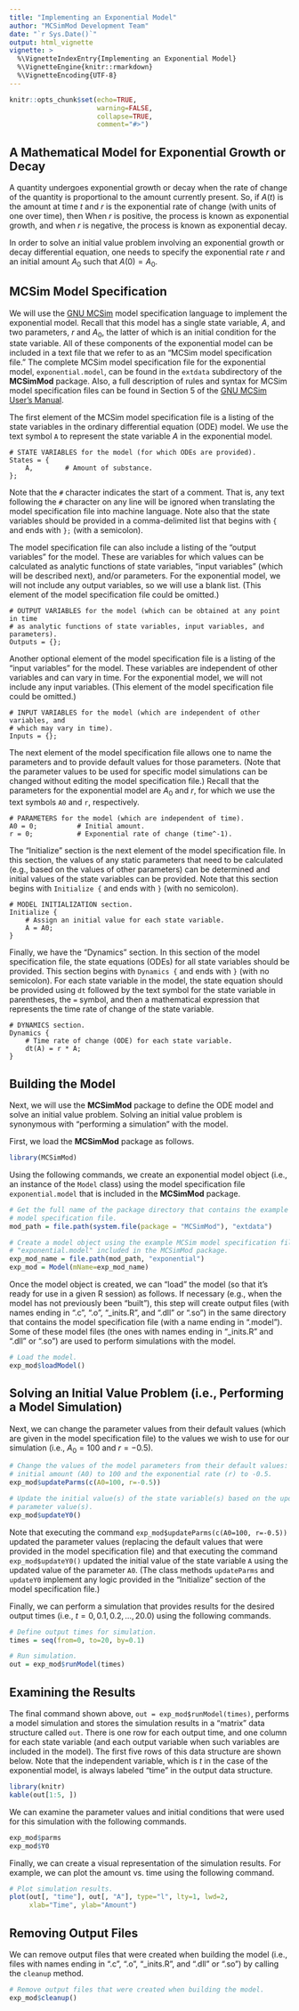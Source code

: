 ```yaml
---
title: "Implementing an Exponential Model"
author: "MCSimMod Development Team"
date: "`r Sys.Date()`"
output: html_vignette
vignette: >
  %\VignetteIndexEntry{Implementing an Exponential Model}
  %\VignetteEngine{knitr::rmarkdown}
  %\VignetteEncoding{UTF-8}
---
```


```r
knitr::opts_chunk$set(echo=TRUE,
                      warning=FALSE,
                      collapse=TRUE,
                      comment="#>")
```

## A Mathematical Model for Exponential Growth or Decay

A quantity undergoes exponential growth or decay when the rate of change of the quantity is proportional to the amount currently present. So, if $A(t)$ is the amount at time $t$ and $r$ is the exponential rate of change (with units of one over time), then
\begin{equation}
  \frac{\textrm{d}}{\textrm{d}t}A(t) = r \cdot A(t).
\end{equation}
When $r$ is positive, the process is known as exponential growth, and when $r$ is negative, the process is known as exponential decay.

In order to solve an initial value problem involving an exponential growth or decay differential equation, one needs to specify the exponential rate $r$ and an initial amount $A_0$ such that $A(0) = A_0$.

## MCSim Model Specification

We will use the [GNU MCSim](https://www.gnu.org/software/mcsim/) model specification language to implement the exponential model. Recall that this model has a single state variable, $A$, and two parameters, $r$ and $A_0$, the latter of which is an initial condition for the state variable. All of these components of the exponential model can be included in a text file that we refer to as an "MCSim model specification file." The complete MCSim model specification file for the exponential model, `exponential.model`, can be found in the `extdata` subdirectory of the **MCSimMod** package. Also, a full description of rules and syntax for MCSim model specification files can be found in Section 5 of the [GNU MCSim User's Manual](https://www.gnu.org/software/mcsim/mcsim.html).

The first element of the MCSim model specification file is a listing of the state variables in the ordinary differential equation (ODE) model. We use the text symbol `A` to represent the state variable $A$ in the exponential model.
```verbatim
# STATE VARIABLES for the model (for which ODEs are provided).
States = {
    A,        # Amount of substance.
};
```
Note that the `#` character indicates the start of a comment. That is, any text following the `#` character on any line will be ignored when translating the model specification file into machine language. Note also that the state variables should be provided in a comma-delimited list that begins with `{` and ends with `};` (with a semicolon).

The model specification file can also include a listing of the "output variables" for the model. These are variables for which values can be calculated as analytic functions of state variables, "input variables" (which will be described next), and/or parameters. For the exponential model, we will not include any output variables, so we will use a blank list. (This element of the model specification file could be omitted.)
```verbatim
# OUTPUT VARIABLES for the model (which can be obtained at any point in time
# as analytic functions of state variables, input variables, and parameters).
Outputs = {};
```

Another optional element of the model specification file is a listing of the "input variables" for the model. These variables are independent of other variables and can vary in time. For the exponential model, we will not include any input variables. (This element of the model specification file could be omitted.)
```verbatim
# INPUT VARIABLES for the model (which are independent of other variables, and
# which may vary in time).
Inputs = {};
```

The next element of the model specification file allows one to name the parameters and to provide default values for those parameters. (Note that the parameter values to be used for specific model simulations can be changed without editing the model specification file.) Recall that the parameters for the exponential model are $A_0$ and $r$, for which we use the text symbols `A0` and `r`, respectively.
```verbatim
# PARAMETERS for the model (which are independent of time).
A0 = 0;          # Initial amount.
r = 0;           # Exponential rate of change (time^-1).
```

The "Initialize" section is the next element of the model specification file. In this section, the values of any static parameters that need to be calculated (e.g., based on the values of other parameters) can be determined and initial values of the state variables can be provided. Note that this section begins with `Initialize {` and ends with `}` (with no semicolon).
```verbatim
# MODEL INITIALIZATION section.
Initialize {
    # Assign an initial value for each state variable.
    A = A0;
}
```

Finally, we have the "Dynamics" section. In this section of the model specification file, the state equations (ODEs) for all state variables should be provided. This section begins with `Dynamics {` and ends with `}` (with no semicolon). For each state variable in the model, the state equation should be provided using `dt` followed by the text symbol for the state variable in parentheses, the `=` symbol, and then a mathematical expression that represents the time rate of change of the state variable.
```verbatim
# DYNAMICS section.
Dynamics {
    # Time rate of change (ODE) for each state variable.
    dt(A) = r * A;
}
```

## Building the Model

Next, we will use the **MCSimMod** package to define the ODE model and solve an initial value problem. Solving an initial value problem is synonymous with "performing a simulation" with the model.

First, we load the **MCSimMod** package as follows.
```r
library(MCSimMod)
```

Using the following commands, we create an exponential model object (i.e., an instance of the `Model` class) using the model specification file `exponential.model` that is included in the **MCSimMod** package.
```r
# Get the full name of the package directory that contains the example MCSim
# model specification file.
mod_path = file.path(system.file(package = "MCSimMod"), "extdata")

# Create a model object using the example MCSim model specification file 
# "exponential.model" included in the MCSimMod package.
exp_mod_name = file.path(mod_path, "exponential")
exp_mod = Model(mName=exp_mod_name)
```

Once the model object is created, we can "load" the model (so that it's ready for use in a given R session) as follows. If necessary (e.g., when the model has not previously been "built"), this step will create output files (with names ending in ".c", ".o", "_inits.R", and ".dll" or ".so") in the same directory that contains the model specification file (with a name ending in ".model"). Some of these model files (the ones with names ending in "_inits.R" and ".dll" or ".so") are used to perform simulations with the model.
```r
# Load the model.
exp_mod$loadModel()
```

## Solving an Initial Value Problem (i.e., Performing a Model Simulation)

Next, we can change the parameter values from their default values (which are given in the model specification file) to the values we wish to use for our simulation (i.e., $A_0 = 100$ and $r = -0.5$). 
```r
# Change the values of the model parameters from their default values: set the 
# initial amount (A0) to 100 and the exponential rate (r) to -0.5.
exp_mod$updateParms(c(A0=100, r=-0.5))

# Update the initial value(s) of the state variable(s) based on the updated
# parameter value(s).
exp_mod$updateY0()
```

Note that executing the command `exp_mod$updateParms(c(A0=100, r=-0.5))` updated the parameter values (replacing the default values that were provided in the model specification file) and that executing the command `exp_mod$updateY0()` updated the initial value of the state variable `A` using the updated value of the parameter `A0`. (The class methods `updateParms` and `updateY0` implement any logic provided in the "Initialize" section of the model specification file.)

Finally, we can perform a simulation that provides results for the desired output times (i.e., $t = 0, 0.1, 0.2, \ldots, 20.0$) using the following commands.
```r
# Define output times for simulation.
times = seq(from=0, to=20, by=0.1)

# Run simulation.
out = exp_mod$runModel(times)
```

## Examining the Results

The final command shown above, `out = exp_mod$runModel(times)`,  performs a model simulation and stores the simulation results in a "matrix" data structure called `out`. There is one row for each output time, and one column for each state variable (and each output variable when such variables are included in the model). The first five rows of this data structure are shown below. Note that the independent variable, which is $t$ in the case of the exponential model, is always labeled "time" in the output data structure.
```r
library(knitr)
kable(out[1:5, ])
```

We can examine the parameter values and initial conditions that were used for this simulation with the following commands.
```r
exp_mod$parms
exp_mod$Y0
```

Finally, we can create a visual representation of the simulation results. For example, we can plot the amount vs. time using the following command.
```r
# Plot simulation results.
plot(out[, "time"], out[, "A"], type="l", lty=1, lwd=2,
     xlab="Time", ylab="Amount")
```

## Removing Output Files

We can remove output files that were created when building the model (i.e., files with names ending in ".c", ".o", "_inits.R", and ".dll" or ".so") by calling the `cleanup` method.
```r
# Remove output files that were created when building the model.
exp_mod$cleanup()
```